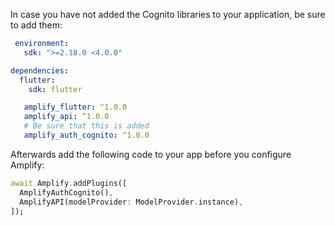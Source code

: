 In case you have not added the Cognito libraries to your application, be sure to add them:

```yaml
 environment:
   sdk: ">=2.18.0 <4.0.0"

dependencies:
  flutter:
    sdk: flutter

   amplify_flutter: ^1.0.0
   amplify_api: ^1.0.0
   # Be sure that this is added
   amplify_auth_cognito: ^1.0.0
```

Afterwards add the following code to your app before you configure Amplify:

```dart
await Amplify.addPlugins([
  AmplifyAuthCognito(), 
  AmplifyAPI(modelProvider: ModelProvider.instance),
]);
```
